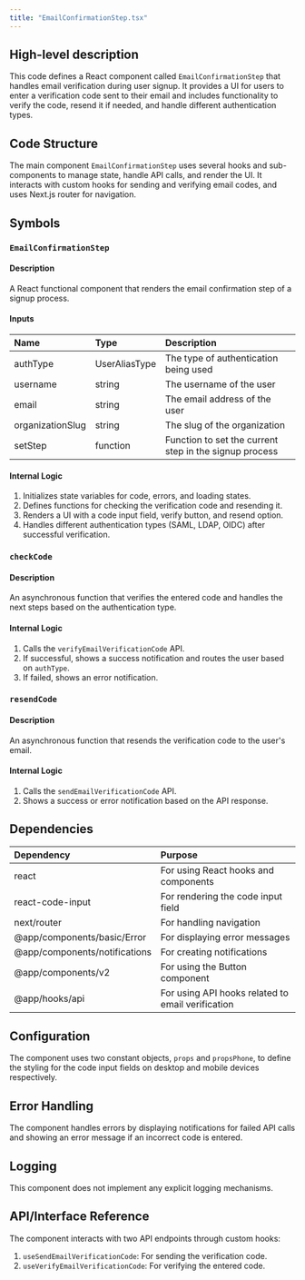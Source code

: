 ```yaml
---
title: "EmailConfirmationStep.tsx"
---
```


## High-level description
This code defines a React component called `EmailConfirmationStep` that handles email verification during user signup. It provides a UI for users to enter a verification code sent to their email and includes functionality to verify the code, resend it if needed, and handle different authentication types.

## Code Structure
The main component `EmailConfirmationStep` uses several hooks and sub-components to manage state, handle API calls, and render the UI. It interacts with custom hooks for sending and verifying email codes, and uses Next.js router for navigation.

## Symbols

### `EmailConfirmationStep`
#### Description
A React functional component that renders the email confirmation step of a signup process.

#### Inputs
| Name | Type | Description |
|:-----|:-----|:------------|
| authType | UserAliasType | The type of authentication being used |
| username | string | The username of the user |
| email | string | The email address of the user |
| organizationSlug | string | The slug of the organization |
| setStep | function | Function to set the current step in the signup process |

#### Internal Logic
1. Initializes state variables for code, errors, and loading states.
2. Defines functions for checking the verification code and resending it.
3. Renders a UI with a code input field, verify button, and resend option.
4. Handles different authentication types (SAML, LDAP, OIDC) after successful verification.

### `checkCode`
#### Description
An asynchronous function that verifies the entered code and handles the next steps based on the authentication type.

#### Internal Logic
1. Calls the `verifyEmailVerificationCode` API.
2. If successful, shows a success notification and routes the user based on `authType`.
3. If failed, shows an error notification.

### `resendCode`
#### Description
An asynchronous function that resends the verification code to the user's email.

#### Internal Logic
1. Calls the `sendEmailVerificationCode` API.
2. Shows a success or error notification based on the API response.

## Dependencies
| Dependency | Purpose |
|:-----------|:--------|
| react | For using React hooks and components |
| react-code-input | For rendering the code input field |
| next/router | For handling navigation |
| @app/components/basic/Error | For displaying error messages |
| @app/components/notifications | For creating notifications |
| @app/components/v2 | For using the Button component |
| @app/hooks/api | For using API hooks related to email verification |

## Configuration
The component uses two constant objects, `props` and `propsPhone`, to define the styling for the code input fields on desktop and mobile devices respectively.

## Error Handling
The component handles errors by displaying notifications for failed API calls and showing an error message if an incorrect code is entered.

## Logging
This component does not implement any explicit logging mechanisms.

## API/Interface Reference
The component interacts with two API endpoints through custom hooks:
1. `useSendEmailVerificationCode`: For sending the verification code.
2. `useVerifyEmailVerificationCode`: For verifying the entered code.